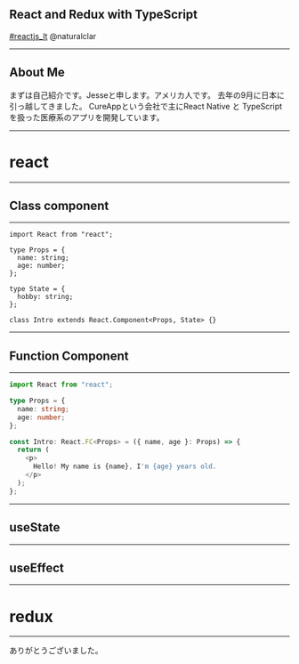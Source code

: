 
<Head>
  <Meta
    title="react-with-typescript"
    description="Enter description here"
    publishedAt={"2019-09-04T05:13:32.814Z"}
    host="https://react-with-typescript.naturalclar.now.sh"
  />
</Head>

## React and Redux with TypeScript

[#reactjs_lt](https://informetis.connpass.com/event/142183/)
@naturalclar

<Notes></Notes>

---

## About Me

<Avatar />
<Profile />

<Notes>
  まずは自己紹介です。Jesseと申します。アメリカ人です。
  去年の9月に日本に引っ越してきました。 CureAppという会社で主にReact Native と
  TypeScript を扱った医療系のアプリを開発しています。
</Notes>

---

# react

---

## Class component

---

<CodeSurferLayout>

```tsx subtitle="Intro.tsx"
import React from "react";

type Props = {
  name: string;
  age: number;
};

type State = {
  hobby: string;
};

class Intro extends React.Component<Props, State> {}
```

</CodeSurferLayout>

---

## Function Component

---

<CodeSurferLayout>

```ts subtitle="Intro.tsx"
import React from "react";

type Props = {
  name: string;
  age: number;
};

const Intro: React.FC<Props> = ({ name, age }: Props) => {
  return (
    <p>
      Hello! My name is {name}, I'm {age} years old.
    </p>
  );
};
```

</CodeSurferLayout>

---

## useState

---

## useEffect

---

# redux

---

ありがとうございました。
